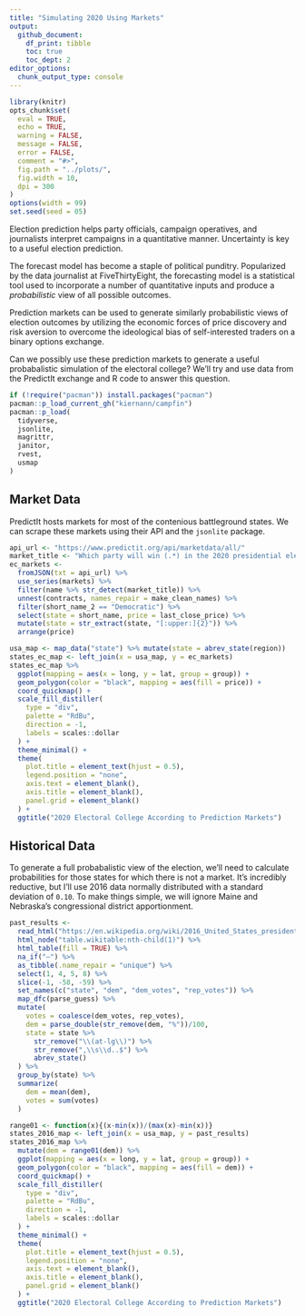 ```yaml
---
title: "Simulating 2020 Using Markets"
output:
  github_document: 
    df_print: tibble
    toc: true
    toc_dept: 2
editor_options: 
  chunk_output_type: console
---
```


```r
library(knitr)
opts_chunk$set(
  eval = TRUE,
  echo = TRUE,
  warning = FALSE,
  message = FALSE,
  error = FALSE,
  comment = "#>",
  fig.path = "../plots/",
  fig.width = 10,
  dpi = 300
)
options(width = 99)
set.seed(seed = 05)
```

Election prediction helps party officials, campaign operatives, and journalists interpret
campaigns in a quantitative manner. Uncertainty is key to a useful election prediction.

The forecast model has become a staple of political punditry. Popularized by the data journalist
at FiveThirtyEight, the forecasting model is a statistical tool used to incorporate a number of
quantitative inputs and produce a _probabilistic_ view of all possible outcomes.

Prediction markets can be used to generate similarly probabilistic views of election outcomes by
utilizing the economic forces of price discovery and risk aversion to overcome the ideological
bias of self-interested traders on a binary options exchange.

Can we possibly use these prediction markets to generate a useful probabalistic simulation of the
electoral college? We'll try and use data from the PredictIt exchange and R code to answer this
question.


```r
if (!require("pacman")) install.packages("pacman")
pacman::p_load_current_gh("kiernann/campfin")
pacman::p_load(
  tidyverse,
  jsonlite,
  magrittr,
  janitor,
  rvest,
  usmap
)
```

## Market Data

PredictIt hosts markets for most of the contenious battleground states. We can scrape these
markets using their API and the `jsonlite` package.

```r
api_url <- "https://www.predictit.org/api/marketdata/all/"
market_title <- "Which party will win (.*) in the 2020 presidential election?"
ec_markets <-
  fromJSON(txt = api_url) %>%
  use_series(markets) %>%
  filter(name %>% str_detect(market_title)) %>%
  unnest(contracts, names_repair = make_clean_names) %>%
  filter(short_name_2 == "Democratic") %>%
  select(state = short_name, price = last_close_price) %>%
  mutate(state = str_extract(state, "[:upper:]{2}")) %>% 
  arrange(price)
```

```r
usa_map <- map_data("state") %>% mutate(state = abrev_state(region))
states_ec_map <- left_join(x = usa_map, y = ec_markets)
states_ec_map %>%
  ggplot(mapping = aes(x = long, y = lat, group = group)) +
  geom_polygon(color = "black", mapping = aes(fill = price)) +
  coord_quickmap() +
  scale_fill_distiller(
    type = "div", 
    palette = "RdBu", 
    direction = -1,
    labels = scales::dollar
  ) +
  theme_minimal() +
  theme(
    plot.title = element_text(hjust = 0.5),
    legend.position = "none",
    axis.text = element_blank(),
    axis.title = element_blank(),
    panel.grid = element_blank()
  ) +
  ggtitle("2020 Electoral College According to Prediction Markets")
```

## Historical Data

To generate a full probabalistic view of the election, we'll need to calculate probabilities for
those states for which there is not a market. It's incredibly reductive, but I'll use 2016 data
normally distributed with a standard deviation of `0.10`. To make things simple, we will ignore
Maine and Nebraska's congressional district apportionment. 

```r
past_results <-
  read_html("https://en.wikipedia.org/wiki/2016_United_States_presidential_election") %>%
  html_node("table.wikitable:nth-child(1)") %>%
  html_table(fill = TRUE) %>%
  na_if("–") %>%
  as_tibble(.name_repair = "unique") %>%
  select(1, 4, 5, 8) %>%
  slice(-1, -58, -59) %>%
  set_names(c("state", "dem", "dem_votes", "rep_votes")) %>%
  map_dfc(parse_guess) %>% 
  mutate(
    votes = coalesce(dem_votes, rep_votes),
    dem = parse_double(str_remove(dem, "%"))/100,
    state = state %>% 
      str_remove("\\(at-lg\\)") %>% 
      str_remove(",\\s\\d..$") %>% 
      abrev_state()
  ) %>% 
  group_by(state) %>% 
  summarize(
    dem = mean(dem),
    votes = sum(votes)
  )
```

```r
range01 <- function(x){(x-min(x))/(max(x)-min(x))}
states_2016_map <- left_join(x = usa_map, y = past_results)
states_2016_map %>%
  mutate(dem = range01(dem)) %>% 
  ggplot(mapping = aes(x = long, y = lat, group = group)) +
  geom_polygon(color = "black", mapping = aes(fill = dem)) +
  coord_quickmap() +
  scale_fill_distiller(
    type = "div", 
    palette = "RdBu", 
    direction = -1,
    labels = scales::dollar
  ) +
  theme_minimal() +
  theme(
    plot.title = element_text(hjust = 0.5),
    legend.position = "none",
    axis.text = element_blank(),
    axis.title = element_blank(),
    panel.grid = element_blank()
  ) +
  ggtitle("2020 Electoral College According to Prediction Markets")
```

